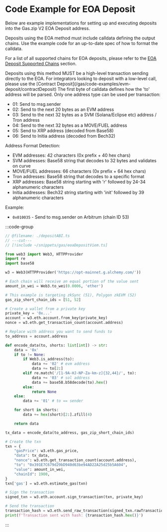
# Code Example for EOA Deposit

Below are example implementations for setting up and executing deposits into the Gas.zip V2 EOA Deposit address.

Deposits using the EOA method must include calldata defining the output chains.
Use the example code for an up-to-date spec of how to format the calldata.

For a list of all supported chains for EOA deposits, please refer to the [EOA Deposit Supported Chains](/gas/chain-support/inbound#eoa-deposit) section.

<Callout type="warning">
  Deposits using this method MUST be a high-level transaction sending directly to the EOA. For integrators looking to
  deposit with a low-level call, please use the [Contract Deposit](/gas/code-examples/evm-deposit/contractDeposit)
</Callout>

<Callout type="info">
The first byte of calldata defines how the 'to' address will be parsed. Only one address type can be used per transaction:

- 01: Send to msg.sender
- 02: Send to the next 20 bytes as an EVM address
- 03: Send to the next 32 bytes as a SVM (Solana/Eclipse etc) address / Tron address
- 04: Send to the next 32 bytes as a MOVE/FUEL address
- 05: Send to XRP address (decoded from Base58)
- 06: Send to Initia address (decoded from Bech32)

Address Format Detection:

- EVM addresses: 42 characters (0x prefix + 40 hex chars)
- SVM addresses: Base58 string that decodes to 32 bytes and validates on curve
- MOVE/FUEL addresses: 66 characters (0x prefix + 64 hex chars)
- Tron addresses: Base58 string that decodes to a specific format
- XRP addresses: Base58 string starting with 'r' followed by 24-34 alphanumeric characters
- Initia addresses: Bech32 string starting with 'init' followed by 39 alphanumeric characters

Example:

- `0x010035` - Send to msg.sender on Arbitrum (chain ID 53)

</Callout>

:::code-group

```ts twoslash [viem]
// @filename: ./depositABI.ts
// ---cut---
// [!include ~/snippets/gas/eoaDepositViem.ts]
```

```python [python]
from web3 import Web3, HTTPProvider
import re
import base58

w3 = Web3(HTTPProvider('https://opt-mainnet.g.alchemy.com/'))

# Each chain will receive an equal portion of the value sent
amount_in_wei = Web3.to_wei(0.0006, 'ether')

# This example is targeting zkSync (51), Polygon zkEVM (52)
gas_zip_short_chain_ids = [51, 52]

# Create a wallet from a private key
private_key = '0x...'
account = w3.eth.account.from_key(private_key)
nonce = w3.eth.get_transaction_count(account.address)

# Replace with address you want to send funds to
to_address = account.address

def encode_data(to, shorts: list[int]) -> str:
    data = '0x'
    if to != None:
        if Web3.is_address(to):
            data += '02' # evm address
            data += to[2:]
        elif re.match('/[1-9A-HJ-NP-Za-km-z]{32,44}/', to):
            data += '03' # sol address
            data += base58.b58decode(to).hex()
        else:
            return None
    else:
        data += '01' # to == sender

    for short in shorts:
        data += hex(short)[2:].zfill(4)

    return data

tx_data = encode_data(to_address, gas_zip_short_chain_ids)

# Create the txn
txn = {
    "gasPrice": w3.eth.gas_price,
    "data": tx_data,
    "nonce": w3.eth.get_transaction_count(account.address),
    "to": "0x391E7C679d29bD940d63be94AD22A25d25b5A604",
    "value": amount_in_wei,
    "chainId": 1900,
}
txn['gas'] = w3.eth.estimate_gas(txn)

# Sign the transaction
signed_txn = w3.eth.account.sign_transaction(txn, private_key)

# Send the transaction
transaction_hash = w3.eth.send_raw_transaction(signed_txn.rawTransaction)
print(f'Transaction sent with hash: {transaction_hash.hex()}')
```

:::
